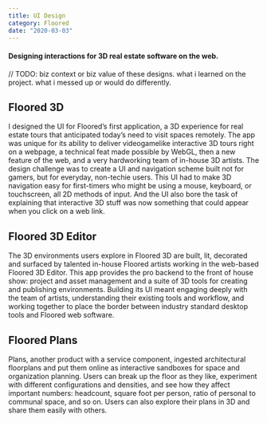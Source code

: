```yaml
---
title: UI Design
category: Floored
date: "2020-03-03"
---
```


#### Designing interactions for 3D real estate software on the web.

// TODO: biz context or biz value of these designs. what i learned on the project. what i messed up or would do differently.

## Floored 3D
I designed the UI for Floored’s first application, a 3D experience for real estate tours that anticipated today’s need to visit spaces remotely. The app was unique for its ability to deliver videogamelike interactive 3D tours right on a webpage, a technical feat made possible by WebGL, then a new feature of the web, and a very hardworking team of in-house 3D artists. 
The design challenge was to create a UI and navigation scheme built not for gamers, but for everyday, non-techie users. This UI had to make 3D navigation easy for first-timers who might be using a mouse, keyboard, or touchscreen, all 2D methods of input. And the UI also bore the task of explaining that interactive 3D stuff was now something that could appear when you click on a web link.

## Floored 3D Editor
The 3D environments users explore in Floored 3D are built, lit, decorated and surfaced by talented in-house Floored artists working in the web-based Floored 3D Editor. This app provides the pro backend to the front of house show: project and asset management and a suite of 3D tools for creating and publishing environments. Building its UI meant engaging deeply with the team of artists, understanding their existing tools and workflow, and working together to place the border between industry standard desktop tools and Floored web software. 


## Floored Plans
Plans, another product with a service component, ingested architectural floorplans and put them online as interactive sandboxes for space and organization planning. Users can break up the floor as they like, experiment with different configurations and densities, and see how they affect important numbers: headcount, square foot per person, ratio of personal to communal space, and so on. Users can also explore their plans in 3D and share them easily with others. 